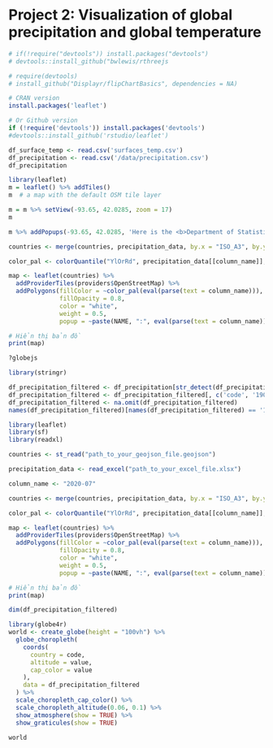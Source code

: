 # Project 2: Visualization of global precipitation and global temperature

```r
# if(!require("devtools")) install.packages("devtools")
# devtools::install_github("bwlewis/rthreejs

# require(devtools)
# install_github("Displayr/flipChartBasics", dependencies = NA)
```

```r
# CRAN version
install.packages('leaflet')

# Or Github version
if (!require('devtools')) install.packages('devtools')
#devtools::install_github('rstudio/leaflet')
```

```r
df_surface_temp <- read.csv('surfaces_temp.csv')
df_precipitation <- read.csv('/data/precipitation.csv')
df_precipitation
```

```r
library(leaflet)
m = leaflet() %>% addTiles()
m  # a map with the default OSM tile layer

m = m %>% setView(-93.65, 42.0285, zoom = 17)
m

m %>% addPopups(-93.65, 42.0285, 'Here is the <b>Department of Statistics</b>, ISU')
```

```r
countries <- merge(countries, precipitation_data, by.x = "ISO_A3", by.y = "code")

color_pal <- colorQuantile("YlOrRd", precipitation_data[[column_name]], n = 5)

map <- leaflet(countries) %>%
  addProviderTiles(providers$OpenStreetMap) %>%
  addPolygons(fillColor = ~color_pal(eval(parse(text = column_name))),
              fillOpacity = 0.8, 
              color = "white", 
              weight = 0.5,
              popup = ~paste(NAME, ":", eval(parse(text = column_name)), "mm"))

# Hiển thị bản đồ
print(map)
```

```r
?globejs
```

```r
library(stringr)

df_precipitation_filtered <- df_precipitation[str_detect(df_precipitation$code, '^[A-Za-z]+$'), ]
df_precipitation_filtered <- df_precipitation_filtered[, c('code', '1901-07')]
df_precipitation_filtered <- na.omit(df_precipitation_filtered)
names(df_precipitation_filtered)[names(df_precipitation_filtered) == '1901-07'] <- 'value'
```

```r
library(leaflet)
library(sf)
library(readxl)

countries <- st_read("path_to_your_geojson_file.geojson")

precipitation_data <- read_excel("path_to_your_excel_file.xlsx")

column_name <- "2020-07"

countries <- merge(countries, precipitation_data, by.x = "ISO_A3", by.y = "code")

color_pal <- colorQuantile("YlOrRd", precipitation_data[[column_name]], n = 5)

map <- leaflet(countries) %>%
  addProviderTiles(providers$OpenStreetMap) %>%
  addPolygons(fillColor = ~color_pal(eval(parse(text = column_name))),
              fillOpacity = 0.8, 
              color = "white", 
              weight = 0.5,
              popup = ~paste(NAME, ":", eval(parse(text = column_name)), "mm"))

# Hiển thị bản đồ
print(map)

```

```r
dim(df_precipitation_filtered)
```

```r
library(globe4r)
world <- create_globe(height = "100vh") %>%
  globe_choropleth(
    coords(
      country = code,
      altitude = value,
      cap_color = value
    ), 
    data = df_precipitation_filtered
  ) %>% 
  scale_choropleth_cap_color() %>%  
  scale_choropleth_altitude(0.06, 0.1) %>%
  show_atmosphere(show = TRUE) %>%
  show_graticules(show = TRUE)

world
```
